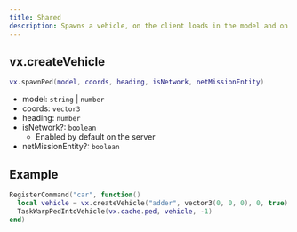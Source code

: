 ```yaml
---
title: Shared
description: Spawns a vehicle, on the client loads in the model and on the server waits for the vehicle to spawn.
---
```


## vx.createVehicle

```lua
vx.spawnPed(model, coords, heading, isNetwork, netMissionEntity)
```

- model: `string` | `number`
- coords: `vector3`
- heading: `number`
- isNetwork?: `boolean`
  - Enabled by default on the server
- netMissionEntity?: `boolean`

## Example

```lua
RegisterCommand("car", function()
  local vehicle = vx.createVehicle("adder", vector3(0, 0, 0), 0, true)
  TaskWarpPedIntoVehicle(vx.cache.ped, vehicle, -1)
end)
```
